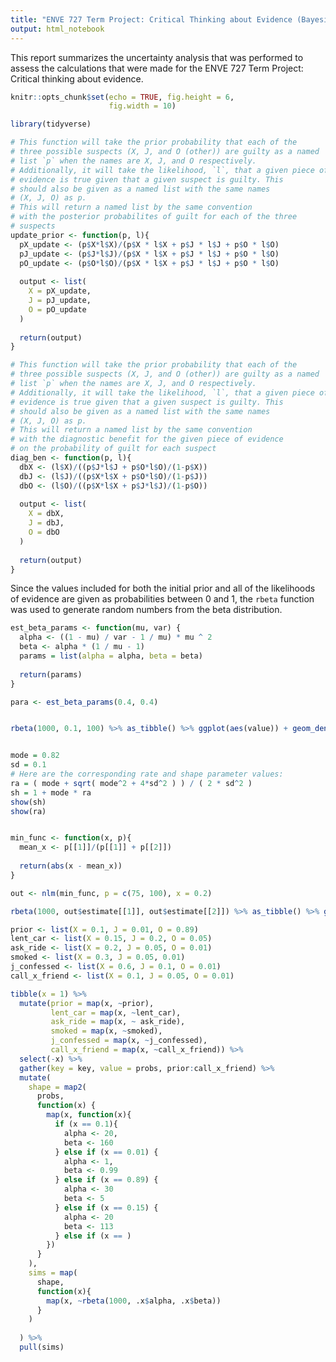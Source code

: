 ```yaml
---
title: "ENVE 727 Term Project: Critical Thinking about Evidence (Bayesian Belief Networks)"
output: html_notebook
---
```


This report summarizes the uncertainty analysis that was performed to assess the calculations that were made for the ENVE 727 Term Project: Critical thinking about evidence. 

```r
knitr::opts_chunk$set(echo = TRUE, fig.height = 6,
                      fig.width = 10)
```

```r
library(tidyverse)

```

```r
# This function will take the prior probability that each of the 
# three possible suspects (X, J, and O (other)) are guilty as a named 
# list `p` when the names are X, J, and O respectively.
# Additionally, it will take the likelihood, `l`, that a given piece of 
# evidence is true given that a given suspect is guilty. This 
# should also be given as a named list with the same names 
# (X, J, O) as p. 
# This will return a named list by the same convention 
# with the posterior probabilites of guilt for each of the three
# suspects
update_prior <- function(p, l){
  pX_update <- (p$X*l$X)/(p$X * l$X + p$J * l$J + p$O * l$O)
  pJ_update <- (p$J*l$J)/(p$X * l$X + p$J * l$J + p$O * l$O)
  pO_update <- (p$O*l$O)/(p$X * l$X + p$J * l$J + p$O * l$O)
  
  output <- list(
    X = pX_update,
    J = pJ_update,
    O = pO_update
  )
  
  return(output)
}

# This function will take the prior probability that each of the 
# three possible suspects (X, J, and O (other)) are guilty as a named 
# list `p` when the names are X, J, and O respectively.
# Additionally, it will take the likelihood, `l`, that a given piece of 
# evidence is true given that a given suspect is guilty. This 
# should also be given as a named list with the same names 
# (X, J, O) as p. 
# This will return a named list by the same convention 
# with the diagnostic benefit for the given piece of evidence 
# on the probability of guilt for each suspect
diag_ben <- function(p, l){
  dbX <- (l$X)/((p$J*l$J + p$O*l$O)/(1-p$X))
  dbJ <- (l$J)/((p$X*l$X + p$O*l$O)/(1-p$J))
  dbO <- (l$O)/((p$X*l$X + p$J*l$J)/(1-p$O))
  
  output <- list(
    X = dbX,
    J = dbJ, 
    O = dbO
  )
  
  return(output)
}
```

Since the values included for both the initial prior and all of the likelihoods of evidence are given as probabilities between 0 and 1, the `rbeta` function was used to generate random numbers from the beta distribution. 

```r
est_beta_params <- function(mu, var) {
  alpha <- ((1 - mu) / var - 1 / mu) * mu ^ 2
  beta <- alpha * (1 / mu - 1)
  params = list(alpha = alpha, beta = beta)
  
  return(params)
}

para <- est_beta_params(0.4, 0.4)


rbeta(1000, 0.1, 100) %>% as_tibble() %>% ggplot(aes(value)) + geom_density()


mode = 0.82
sd = 0.1
# Here are the corresponding rate and shape parameter values:
ra = ( mode + sqrt( mode^2 + 4*sd^2 ) ) / ( 2 * sd^2 )
sh = 1 + mode * ra
show(sh)
show(ra)


min_func <- function(x, p){
  mean_x <- p[[1]]/(p[[1]] + p[[2]])
  
  return(abs(x - mean_x))
}

out <- nlm(min_func, p = c(75, 100), x = 0.2)

rbeta(1000, out$estimate[[1]], out$estimate[[2]]) %>% as_tibble() %>% ggplot(aes(value)) + geom_density()
```


```r
prior <- list(X = 0.1, J = 0.01, O = 0.89)
lent_car <- list(X = 0.15, J = 0.2, O = 0.05)
ask_ride <- list(X = 0.2, J = 0.05, O = 0.01)
smoked <- list(X = 0.3, J = 0.05, 0.01)
j_confessed <- list(X = 0.6, J = 0.1, O = 0.01)
call_x_friend <- list(X = 0.1, J = 0.05, O = 0.01)

tibble(x = 1) %>% 
  mutate(prior = map(x, ~prior),
         lent_car = map(x, ~lent_car),
         ask_ride = map(x, ~ ask_ride),
         smoked = map(x, ~smoked),
         j_confessed = map(x, ~j_confessed),
         call_x_friend = map(x, ~call_x_friend)) %>% 
  select(-x) %>% 
  gather(key = key, value = probs, prior:call_x_friend) %>% 
  mutate(
    shape = map2(
      probs,
      function(x) {
        map(x, function(x){
          if (x == 0.1){
            alpha <- 20,
            beta <- 160
          } else if (x == 0.01) {
            alpha <- 1, 
            beta <- 0.99
          } else if (x == 0.89) {
            alpha <- 30
            beta <- 5
          } else if (x == 0.15) {
            alpha <- 20
            beta <- 113
          } else if (x == )
        })
      }
    ),
    sims = map(
      shape, 
      function(x){
        map(x, ~rbeta(1000, .x$alpha, .x$beta))
      }
    )
  
  ) %>% 
  pull(sims)
```

